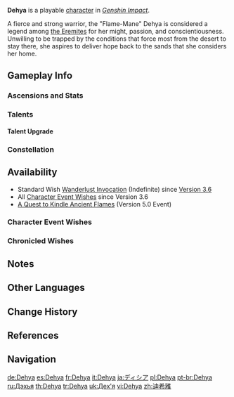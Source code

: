 {{CharacterTabs}}
{{About|the playable character|the [[Genius Invokation TCG]] Character Card|Dehya (Character Card)}}
{{Character Infobox
|image            = <gallery>
Dehya Card.png|Card
Character Dehya Full Wish.png|Wish
Character Dehya Game.png|In-Game
</gallery>

<!--Playable Character Information-->
|type             = Playable
|quality          = 5
|weapon           = Claymore
|element          = Pyro

<!--Character Information-->
|name             = Dehya
|birthday         = April 7th
|constellation    = Mantichora
|region           = Sumeru
|affiliation      = The Eremites
|affiliation2     = Blazing Beasts
|affiliation3     = Corps of Thirty
|affiliationNote3 = formerly
|dish             = Goldflame Tajine
|namecard         = Dehya: Purifying Flame
|obtain           = [[Wishes]]
|event_name       = Auric Blaze
|releaseDate      = 2023-03-01

<!-- Clan/family -->
|ancestry         = 
|father           = Kusayla
|fatherNote       = adoptive
|fatherRef        = <ref group="Note">In the Quest {{Quest|Sincerity's Facade}}, a letter from Kusayla reveals that he found Dehya in the desert. With his decision to treat Dehya as his own daughter, this effectively makes Kusayla the adoptive father of Dehya.</ref>

|mother           = 
|spouse           = 
|sibling          = 
|child            = 
|relative         = 

<!-- Titles -->
|title            = Flame-Mane
|title2           = Unfettered Desert Mercenary

|voiceEN          = [[imdb:nm6442558|Amber May]]<ref name="3.1 trailer video description">YouTube: [https://youtu.be/-2-WKyGTUrM Version 3.1 "King Deshret and the Three Magi" Trailer] (Video Description)</ref>
|voiceCN          = [https://mzh.moegirl.org.cn/zh-hans/%E9%99%88%E9%9B%A8 Chen Yu ({{zh|陈雨}})]<ref name="Dehya CN/JP">Bilibili: [https://www.bilibili.com/video/BV1yd4y1u7ef {{zh|《原神》3.1版本PV：「赤土之王与三朝圣者」}}] (Video Description)</ref>
|voiceJP          = {{w|Ayaka Fukuhara|Fukuhara Ayaka ({{ja|福原綾香}})}}<ref>Twitter: [https://twitter.com/Genshin_7/status/1558425024381341696 JP VA Announcement] ([https://web.archive.org/web/20221101100150/https://twitter.com/Genshin_7/status/1558425024381341696 Archived])</ref>
|voiceKR          = {{w|ko:김현심|Kim Hyeon-sim ({{ko|김현심}})}}<ref>HoYoLAB: [https://www.hoyolab.com/article/8892602 KR Genshin Official Announcement]</ref>
}}
'''Dehya''' is a playable {{Pyro}} [[character]] in ''[[Genshin Impact]]''.

A fierce and strong warrior, the "Flame-Mane" Dehya is considered a legend among [[the Eremites]] for her might, passion, and conscientiousness. Unwilling to be trapped by the conditions that force most from the desert to stay there, she aspires to deliver hope back to the sands that she considers her home.

==Gameplay Info==
===Ascensions and Stats===
{{Character Ascensions and Stats}}

===Talents===
{{Talent Table}}

====Talent Upgrade====
{{Talent Upgrade}}

===Constellation===
{{Constellation Table}}

==Availability==
* Standard Wish [[Wanderlust Invocation]] (Indefinite) since [[Version 3.6]]
* All [[Character Event Wishes]] since Version 3.6
* [[A Quest to Kindle Ancient Flames]] (Version 5.0 Event)

===Character Event Wishes===
{{Featured}}
===Chronicled Wishes===
{{Featured|chronicled=1}}

==Notes==
{{Reflist|note=1}}

==Other Languages==
{{Other Languages
|default_hidden = 1
|en      = Dehya
|zhs     = 迪希雅
|zhs_rm  = Díxīyǎ
|zht     = 迪希雅
|zht_rm  = Díxīyǎ
|ja      = ディシア
|ja_rm   = Dishia
|ko      = 데히야
|es      = Dehya
|fr      = Dehya
|ru      = Дэхья
|th      = Dehya
|vi      = Dehya
|de      = Dehya
|id      = Dehya
|pt      = Dehya
|tr      = Dehya
|it      = Dehya
}}

==Change History==
{{Change History|3.5|introduced = 3.0}}

==References==
{{Reflist}}

==Navigation==
{{Character Navbox}}

[[de:Dehya]]
[[es:Dehya]]
[[fr:Dehya]]
[[it:Dehya]]
[[ja:ディシア]]
[[pl:Dehya]]
[[pt-br:Dehya]]
[[ru:Дэхья]]
[[th:Dehya]]
[[tr:Dehya]]
[[uk:Дех'я]]
[[vi:Dehya]]
[[zh:迪希雅]]